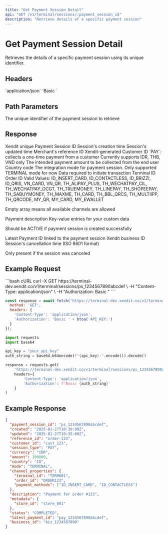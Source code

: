 ```yaml
---
title: "Get Payment Session Detail"
api: "GET /v1/terminal/sessions/:payment_session_id"
description: "Retrieve details of a specific payment session"
---
```


# Get Payment Session Detail

Retrieves the details of a specific payment session using its unique identifier.

## Headers

<ParamField query="Content-Type" type="string" required>
  `application/json`
</ParamField>

<ParamField query="Authorization" type="string" required>
  `Basic <Base64Encode(API_KEY:)>`
</ParamField>

## Path Parameters

<ParamField path="payment_session_id" type="string" required>
  The unique identifier of the payment session to retrieve
</ParamField>

## Response

<ResponseField name="payment_session_id" type="string">
  Xendit unique Payment Session ID
</ResponseField>

<ResponseField name="created" type="DateTime">
  Session's creation time
</ResponseField>

<ResponseField name="updated" type="DateTime">
  Session's updated time
</ResponseField>

<ResponseField name="reference_id" type="string">
  Merchant's reference ID
</ResponseField>

<ResponseField name="customer_id" type="string">
  Xendit-generated Customer ID
</ResponseField>

<ResponseField name="session_type" type="string">
  `PAY`: collects a one-time payment from a customer
</ResponseField>

<ResponseField name="currency" type="string">
  Currently supports IDR, THB, VND only
</ResponseField>

<ResponseField name="amount" type="number">
  The intended payment amount to be collected from the end user
</ResponseField>

<ResponseField name="country" type="string">
  Country code
</ResponseField>

<ResponseField name="mode" type="string">
  The integration mode for payment session. Only supported TERMINAL mode for now
</ResponseField>

<ResponseField name="channel_properties" type="object">
  Data required to initiate transaction
</ResponseField>

<ResponseField name="channel_properties.terminal_id" type="string">
  Terminal ID
</ResponseField>

<ResponseField name="channel_properties.order_id" type="string">
  Order ID
</ResponseField>

<ResponseField name="channel_properties.payment_methods" type="array">
  Valid Values: ID_INSERT_CARD, ID_CONTACTLESS, ID_BRIZZI, ID_QRIS, VN_CARD, VN_QR, TH_ALIPAY_PLUS, TH_WECHATPAY_CIL, TH_WECHATPAY_OCGT, TH_TRUEMONEY, TH_LINEPAY, TH_SHOPEEPAY, TH_SABUYMONEY, TH_MAXME, TH_CARD, TH_BBL_QRCS, TH_MULTIIPP, TH_QRCODE, MY_QR, MY_CARD, MY_EWALLET
  
  Empty array means all available channels are allowed
</ResponseField>

<ResponseField name="description" type="string">
  Payment description
</ResponseField>

<ResponseField name="metadata" type="object">
  Key-value entries for your custom data
</ResponseField>

<ResponseField name="status" type="string">
  <Enum values={["ACTIVE", "COMPLETED", "FAILED", "CANCELED"]} />
  
  Should be ACTIVE if payment session is created successfully
</ResponseField>

<ResponseField name="latest_payment_id" type="string">
  Latest Payment ID linked to the payment session
</ResponseField>

<ResponseField name="business_id" type="string">
  Xendit business ID
</ResponseField>

<ResponseField name="canceled_at" type="string">
  Session's cancellation time (ISO 8601 format)
  
  Only present if the session was canceled
</ResponseField>

## Example Request

<CodeGroup>
```bash cURL
curl -X GET https://terminal-dev.xendit.co/v1/terminal/sessions/ps_1234567890abcdef \
  -H "Content-Type: application/json" \
  -H "Authorization: Basic <Base64Encode(API_KEY:)>"
```

```javascript JavaScript
const response = await fetch('https://terminal-dev.xendit.co/v1/terminal/sessions/ps_1234567890abcdef', {
  method: 'GET',
  headers: {
    'Content-Type': 'application/json',
    'Authorization': 'Basic ' + btoa('API_KEY:')
  }
});
```

```python Python
import requests
import base64

api_key = "your_api_key"
auth_string = base64.b64encode(f"{api_key}:".encode()).decode()

response = requests.get(
    'https://terminal-dev.xendit.co/v1/terminal/sessions/ps_1234567890abcdef',
    headers={
        'Content-Type': 'application/json',
        'Authorization': f'Basic {auth_string}'
    }
)
```
</CodeGroup>

## Example Response

```json
{
  "payment_session_id": "ps_1234567890abcdef",
  "created": "2025-01-27T10:30:00Z",
  "updated": "2025-01-27T10:35:00Z",
  "reference_id": "order-123",
  "customer_id": "cust_123",
  "session_type": "PAY",
  "currency": "IDR",
  "amount": 100000,
  "country": "ID",
  "mode": "TERMINAL",
  "channel_properties": {
    "terminal_id": "TERM001",
    "order_id": "ORDER123",
    "payment_methods": ["ID_INSERT_CARD", "ID_CONTACTLESS"]
  },
  "description": "Payment for order #123",
  "metadata": {
    "store_id": "store_001"
  },
  "status": "COMPLETED",
  "latest_payment_id": "pay_1234567890abcdef",
  "business_id": "biz_1234567890"
}
```

